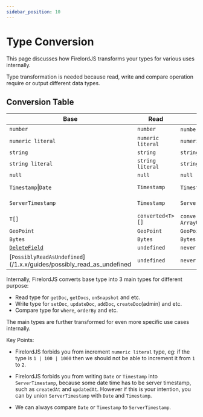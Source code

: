 ```yaml
---
sidebar_position: 10
---
```


# Type Conversion

This page discusses how FirelordJS transforms your types for various uses internally.

Type transformation is needed because read, write and compare operation require or output different data types.

## Conversion Table

| Base                                                                 | Read              | Write                                                  | Compare               |
| -------------------------------------------------------------------- | ----------------- | ------------------------------------------------------ | --------------------- |
| `number`                                                             | `number`          | `number` \| `Increment`                                | `number`              |
| `numeric literal`                                                    | `numeric literal` | `numeric literal`                                      | `numeric literal`     |
| `string`                                                             | `string`          | `string`                                               | `string`              |
| `string literal`                                                     | `string literal`  | `string literal`                                       | `string literal`      |
| `null`                                                               | `null`            | `null`                                                 | `null`                |
| `Timestamp`\|`Date`                                                  | `Timestamp`       | `Timestamp` \| `Date`                                  | `Timestamp` \| `Date` |
| `ServerTimestamp`                                                    | `Timestamp`       | `ServerTimestamp`                                      | `Timestamp` \| `Date` |
| `T[]`                                                                | `converted<T>[]`  | `converted<T>[]` \| `ArrayUnionOrRemove<converted<T>>` | `converted<T>[]`      |
| `GeoPoint`                                                           | `GeoPoint`        | `GeoPoint`                                             | `GeoPoint`            |
| `Bytes`                                                              | `Bytes`           | `Bytes`                                                | `Bytes`               |
| [`DeleteField`](/1.x.x/guides/delete_field)                          | `undefined`       | `never`                                                | `never`               |
| [`PossiblyReadAsUndefined`](/1.x.x/guides/possibly_read_as_undefined | `undefined`       | `never`                                                | `never`               |

Internally, FirelordJS converts base type into 3 main types for different purpose:

- Read type for `getDoc`, `getDocs`, `onSnapshot` and etc.
- Write type for `setDoc`, `updateDoc`, `addDoc`, `createDoc`(admin) and etc.
- Compare type for `where`, `orderBy` and etc.

The main types are further transformed for even more specific use cases internally.

Key Points:

- FirelordJS forbids you from increment `numeric literal` type, eg: if the type is `1 | 100 | 1000` then we should not be able to increment it from `1` to `2`.

- FirelordJS forbids you from writing `Date` or `Timestamp` into `ServerTimestamp`, because some date time has to be server timestamp, such as `createdAt` and `updatedAt`. However if this is your intention, you can by union `ServerTimestamp` with `Date` and `Timestamp`.

- We can always compare `Date` or `Timestamp` to `ServerTimestamp`.
